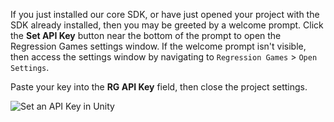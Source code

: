 
If you just installed our core SDK, or have just opened your project with the SDK already installed,
then you may be greeted by a welcome prompt. Click the **Set API Key** button near the bottom of the prompt
to open the Regression Games settings window. If the welcome prompt isn't visible,
then access the settings window by navigating to `Regression Games` > `Open Settings`.

Paste your key into the **RG API Key** field, then close the project settings.

![Set an API Key in Unity](../core-concepts/img/api-keys/set-api-key-unity.png)